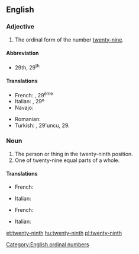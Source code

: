 ==English==

===Adjective===
{{en-adj|-}}

# The ordinal form of the number [[twenty-nine]].

====Abbreviation====
* 29th, 29<sup>th</sup>

====Translations====
{{trans-top|ordinal form of the number twenty-nine}}
* French: {{t|fr|vingt-neuvième}}, 29<sup>ème</sup>
* Italian: {{t|it|ventinovesimo}}, 29º
* Navajo: {{tø|nv|naadįįnáhástʼéí góneʼ}}
{{trans-mid}}
* Romanian: {{t|ro|douăzeci și nouălea}}
* Turkish: {{t|tr|yirmi dokuzuncu}}, 29'uncu, 29.
{{trans-bottom}}

===Noun===
{{en-noun}}

# The person or thing in the twenty-ninth position.
# One of twenty-nine equal parts of a whole.

====Translations====
{{trans-top|person or thing in the twenty-ninth position}}
* French: {{t|fr|vingt-neuvième|m|f}}
{{trans-mid}}
* Italian: {{t|it|ventinovesimo|m}}
{{trans-bottom}}

{{trans-top|one of twenty-nine equal parts of a whole}}
* French: {{t|fr|vingt-neuvième|m}}
{{trans-mid}}
* Italian: {{t|it|ventinovesimo|m}}
{{trans-bottom}}

[[Category:English ordinal numbers]]

[[et:twenty-ninth]]
[[hu:twenty-ninth]]
[[pl:twenty-ninth]]